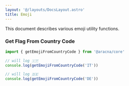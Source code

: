 ```yaml
---
layout: '@/layouts/DocsLayout.astro'
title: Emoji
---
```


This document describes various emoji utility functions.

### Get Flag From Country Code

```ts
import { getEmojiFromCountryCode } from '@aracna/core'

// will log 🇮🇹
console.log(getEmojiFromCountryCode('IT'))

// will log 🇩🇪
console.log(getEmojiFromCountryCode('DE'))
```
